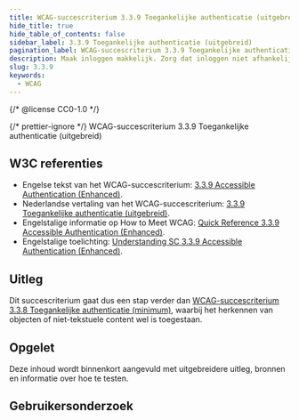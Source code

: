 ```yaml
---
title: WCAG-succescriterium 3.3.9 Toegankelijke authenticatie (uitgebreid)
hide_title: true
hide_table_of_contents: false
sidebar_label: 3.3.9 Toegankelijke authenticatie (uitgebreid)
pagination_label: WCAG-succescriterium 3.3.9 Toegankelijke authenticatie (uitgebreid)
description: Maak inloggen makkelijk. Zorg dat inloggen niet afhankelijk is van een cognitieve functietest. Dus vermijd het onthouden van een wachtwoord, herkennen van afbeeldingen of van vervormde letters in CAPTCHA's.
slug: 3.3.9
keywords:
  - WCAG
---
```


{/* @license CC0-1.0 */}


{/* prettier-ignore */}
<WcagHeadingGroup level={1} conformanceLevel="Niveau AAA">WCAG-succescriterium 3.3.9 Toegankelijke authenticatie (uitgebreid)</WcagHeadingGroup>

## W3C referenties

- Engelse tekst van het WCAG-succescriterium: [<span lang="en">3.3.9 Accessible Authentication (Enhanced)</span>](https://www.w3.org/TR/WCAG22/#accessible-authentication-enhanced).
- Nederlandse vertaling van het WCAG-succescriterium: [3.3.9 Toegankelijke authenticatie (uitgebreid)](https://www.w3.org/Translations/WCAG22-nl/#accessible-authentication-enhanced).
- Engelstalige informatie op <span lang="en">How to Meet WCAG</span>: [<span lang="en">Quick Reference 3.3.9 Accessible Authentication (Enhanced)</span>](https://www.w3.org/WAI/WCAG22/quickref/#accessible-authentication-enhanced).
- Engelstalige toelichting: [<span lang="en">Understanding SC 3.3.9 Accessible Authentication (Enhanced)</span>](https://www.w3.org/WAI/WCAG22/Understanding/accessible-authentication-enhanced.html).

## Uitleg

<Summary />

Dit succescriterium gaat dus een stap verder dan [WCAG-succescriterium 3.3.8 Toegankelijke authenticatie (minimum)](/wcag/3.3.8), waarbij het herkennen van objecten of niet-tekstuele content wel is toegestaan.

## Opgelet

Deze inhoud wordt binnenkort aangevuld met uitgebreidere uitleg, bronnen en informatie over hoe te testen.

## Gebruikersonderzoek

<CTAGebruikersonderzoek />

<WCAGFooterInfo />
